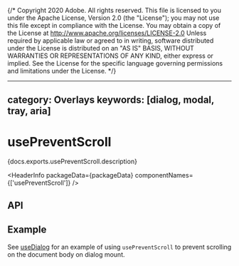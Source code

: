 {/* Copyright 2020 Adobe. All rights reserved.
This file is licensed to you under the Apache License, Version 2.0 (the "License");
you may not use this file except in compliance with the License. You may obtain a copy
of the License at http://www.apache.org/licenses/LICENSE-2.0
Unless required by applicable law or agreed to in writing, software distributed under
the License is distributed on an "AS IS" BASIS, WITHOUT WARRANTIES OR REPRESENTATIONS
OF ANY KIND, either express or implied. See the License for the specific language
governing permissions and limitations under the License. */}



---
category: Overlays
keywords: [dialog, modal, tray, aria]
---

# usePreventScroll

<p>{docs.exports.usePreventScroll.description}</p>

<HeaderInfo
  packageData={packageData}
  componentNames={['usePreventScroll']} />

## API

<FunctionAPI function={docs.exports.usePreventScroll} links={docs.links} />

## Example

See [useDialog](useDialog.html#example) for an example of using `usePreventScroll` to prevent
scrolling on the document body on dialog mount.
